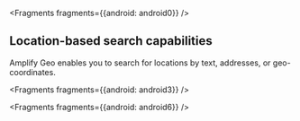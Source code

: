 
<Fragments fragments={{android: android0}} />

## Location-based search capabilities

Amplify Geo enables you to search for locations by text, addresses, or geo-coordinates.


<Fragments fragments={{android: android3}} />


<Fragments fragments={{android: android6}} />
